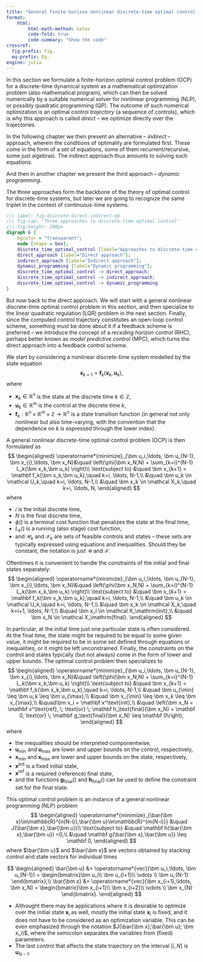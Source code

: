 ```yaml
---
title: "General finite-horizon nonlinear discrete-time optimal control as a nonlinear program"
format:
    html:
        html-math-method: katex
        code-fold: true
        code-summary: "Show the code"
crossref:
  fig-prefix: Fig. 
  eq-prefix: Eq.
engine: julia
---
```

In this section we formulate a finite-horizon optimal control problem (OCP) for a discrete-time dynamical system as a mathematical optimization problem (also mathematical program), which can then be solved numerically by a suitable numerical solver for nonlinear programming (NLP), or possibly quadratic programming (QP). The outcome of such numerical optimization is an optimal control *trajectory* (a sequence of controls), which is why this approach is called *direct* – we optimize directly over the trajectories.

In the following chapter we then present an alternative – *indirect* – approach, wherein the conditions of optimality are formulated first. These come in the form of a set of equations, some of them recurrent/recursive, some just algebraic. The indirect approach thus amounts to solving such equations. 

And then in another chapter we present the third approach – *dynamic programming*. 

The three approaches form the backbone of the theory of optimal control for discrete-time systems, but later we are going to recognize the same triplet in the context of continuous-time systems.

```dot
//| label: fig-discrete-direct-indirect-dp
//| fig-cap: "Three approaches to discrete-time optimal control"
//| fig-height: 200px
digraph G {
    bgcolor = "transparent";
    node [shape = box];
    discrete_time_optimal_control [label="Approaches to discrete-time optimal control"];
    direct_approach [label="Direct approach"];
    indirect_approach [label="Indirect approach"];
    dynamic_programming [label="Dynamic programming"];
    discrete_time_optimal_control -> direct_approach;
    discrete_time_optimal_control -> indirect_approach;
    discrete_time_optimal_control -> dynamic_programming
}
```

But now back to the direct approach. We will start with a general nonlinear discrete-time optimal control problem in this section, and then specialize to the linear quadratic regulation (LQR) problem in the next section. Finally, since the computed control trajectory constitutes an open-loop control scheme, something must be done about it if a feedback scheme is preferred – we introduce the concept of a *receding horizon control *(RHC), perhaps better known as *model predictive control *(MPC), which turns the direct approach into a feedback control scheme.

We start by considering a nonlinear discrete-time system modelled by the state equation
$$
\bm x_{k+1} = \mathbf f_k(\bm x_k,\bm u_k), 
$$
where 

- $\bm x_k\in \mathbb R^n$ is the state at the discrete time $k\in \mathbb Z$, 
- $\bm u_k\in \mathbb R^m$ is the control at the discrete time $k$, 
- $\mathbf f_k: \mathbb{R}^n \times \mathbb{R}^m \times \mathbb Z \to \mathbb{R}^n$ is a state transition function (in general not only nonlinear but also time-varying, with the convention that the dependence on $k$ is expressed through the lower index).

A general nonlinear discrete-time optimal control problem (OCP) is then formulated as
$$
\begin{aligned}
 \operatorname*{minimize}_{\bm u_i,\ldots, \bm u_{N-1}, \bm x_{i},\ldots, \bm x_N}&\quad \left(\phi(\bm x_N,N) + \sum_{k=i}^{N-1} L_k(\bm x_k,\bm u_k) \right)\\
 \text{subject to}  &\quad \bm x_{k+1} = \mathbf f_k(\bm x_k,\bm u_k),\quad k=i, \ldots, N-1,\\
                    &\quad \bm u_k \in \mathcal U_k,\quad k=i, \ldots, N-1,\\ 
                    &\quad \bm x_k \in \mathcal X_k,\quad k=i, \ldots, N,
\end{aligned}
$$
where 

- $i$ is the initial discrete time, 
- $N$ is the final discrete time, 
- $\phi()$ is a terminal cost function that penalizes the state at the final time, 
- $L_k()$ is a running (also stage) cost function, 
- and $\mathcal U_k$ and $\mathcal X_k$ are sets of feasible controls and states – these sets are typically expressed using equations and inequalities. Should they be constant, the notation is just $\mathcal U$ and $\mathcal X$. 

Oftentimes it is convenient to handle the constraints of the initial and final states separately: 
$$
\begin{aligned}
 \operatorname*{minimize}_{\bm u_i,\ldots, \bm u_{N-1}, \bm x_{i},\ldots, \bm x_N}&\quad \left(\phi(\bm x_N,N) + \sum_{k=i}^{N-1} L_k(\bm x_k,\bm u_k) \right)\\
 \text{subject to}  &\quad \bm x_{k+1} = \mathbf f_k(\bm x_k,\bm u_k),\quad k=i, \ldots, N-1,\\
                    &\quad \bm u_k \in \mathcal U_k,\quad k=i, \ldots, N-1,\\ 
                    &\quad \bm x_k \in \mathcal X_k,\quad k=i+1, \ldots, N-1,\\
                    &\quad \bm x_i \in \mathcal X_\mathrm{init},\\
                    &\quad \bm x_N \in \mathcal X_\mathrm{final}.
\end{aligned}
$$

In particular, at the initial time just one particular state is often considered. At the final time, the state might be required to be equal to some given value, it might be required to be in some set defined through equations or inequalities, or it might be left unconstrained. Finally, the constraints on the control and states typically (but not always) come in the form of lower and upper bounds. The optimal control problem then specializes to
$$
\begin{aligned}
 \operatorname*{minimize}_{\bm u_i,\ldots, \bm u_{N-1}, \bm x_{i},\ldots, \bm x_N}&\quad \left(\phi(\bm x_N,N) + \sum_{k=i}^{N-1} L_k(\bm x_k,\bm u_k) \right)\\
 \text{subject to}  &\quad \bm x_{k+1} = \mathbf f_k(\bm x_k,\bm u_k),\quad k=i, \ldots, N-1,\\
                    &\quad \bm u_{\min} \leq \bm u_k \leq \bm u_{\max},\\ 
                    &\quad \bm x_{\min} \leq \bm x_k \leq \bm x_{\max},\\
                    &\quad\bm x_i = \mathbf x^\text{init},\\
                    &\quad \left(\bm x_N = \mathbf x^\text{ref}, \; \text{or} \; \mathbf h_\text{final}(\bm x_N) =  \mathbf 0, \text{or} \; \mathbf g_\text{final}(\bm x_N) \leq  \mathbf 0\right),                    
\end{aligned}
$$
where 

- the inequalities should be interpreted componentwise,
- $\bm u_{\min}$ and $\bm u_{\max}$ are lower and upper bounds on the control, respectively, 
- $\bm x_{\min}$ and $\bm x_{\max}$ are lower and upper bounds on the state, respectively, 
- $\mathbf x^\text{init}$ is a fixed initial state,
- $\mathbf x^\text{ref}$ is a required (reference) final state, 
- and the functions $\mathbf g_\text{final}()$ and $\mathbf h_\text{final}()$ can be used to define the constraint set for the final state.


This optimal control problem is an instance of a general nonlinear programming (NLP) problem 
$$
\begin{aligned}
 \operatorname*{minimize}_{\bar{\bm x}\in\mathbb{R}^{n(N-i)},\bar{\bm u}\in\mathbb{R}^{m(N-i)}} &\quad J(\bar{\bm x},\bar{\bm u})\\
 \text{subject to} &\quad \mathbf h(\bar{\bm x},\bar{\bm u}) =0,\\
 &\quad \mathbf g(\bar{\bm x},\bar{\bm u}) \leq \mathbf 0,
 \end{aligned}
 $$
 where $\bar{\bm u}$ and $\bar{\bm x}$  are vectors obtained by stacking control and state vectors for individual times 
 
$$
\begin{aligned}
\bar{\bm u} &= \operatorname*{vec}(\bm u_i,\ldots, \bm u_{N-1}) = \begin{bmatrix}\bm u_i\\ \bm u_{i+1}\\ \vdots \\ \bm u_{N-1} \end{bmatrix},\\
\bar{\bm x} &= \operatorname*{vec}(\bm x_{i+1},\ldots, \bm x_N) = \begin{bmatrix}\bm x_{i+1}\\ \bm x_{i+2}\\ \vdots \\ \bm x_{N} \end{bmatrix}.
\end{aligned}
$$
 
::: {.callout-note} 
- Althought there may be applications where it is desirable to optimize over the initial state $\bm x_i$ as well, mostly the initial state $\bm x_i$ is fixed, and it does not have to be considered as an optimization variable. This can be even emphasized through the notation $J(\bar{\bm x},\bar{\bm u}; \bm x_i)$, where the semicolon separates the variables from (fixed) parameters.
- The last control that affects the state trajectory on the interval $[i,N]$ is $\bm u_{N-1}$.
:::